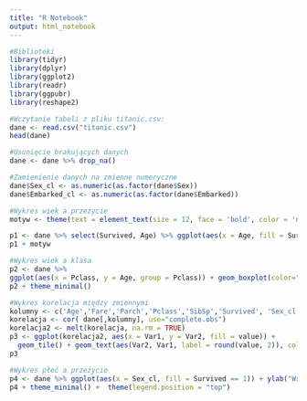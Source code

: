 ---
title: "R Notebook"
output: html_notebook
---

```{r}
#Biblioteki
library(tidyr)
library(dplyr)
library(ggplot2)
library(readr)
library(ggpubr)
library(reshape2)
```

```{r}
#Wczytanie tabeli z pliku titanic.csv:
dane <- read.csv("titanic.csv")
head(dane)

#Usunięcie brakujących danych
dane <- dane %>% drop_na()

#Zamienienie danych na zmienne numeryczne
dane$Sex_cl <- as.numeric(as.factor(dane$Sex))
dane$Embarked_cl <- as.numeric(as.factor(dane$Embarked))
```


```{r}
#Wykres wiek a przeżycie
motyw <- theme(text = element_text(size = 12, face = 'bold', color = 'navy'), axis.line = element_line(color = 'violetred', linetype = 2), panel.background = element_rect(fill = 'white'), panel.grid.major = element_line(color = 'grey85'), legend.position = 'bottom',plot.background = element_rect(fill = '#4AA4DE'))

p1 <- dane %>% select(Survived, Age) %>% ggplot(aes(x = Age, fill = Survived == 1)) + ylab("Wszyscy") + xlab("Wiek") + guides(fill = guide_legend(title = "Statystyki przeżycia")) + geom_histogram(position = 'identity', alpha = 0.5, binwidth = 5) + scale_fill_brewer(palette = 'Paired', labels=c('Przeżyli', 'Wszyscy'))
p1 + motyw
```


```{r}
#Wykres wiek a klasa
p2 <- dane %>% 
ggplot(aes(x = Pclass, y = Age, group = Pclass)) + geom_boxplot(color="blueviolet", fill="mediumslateblue", alpha=0.5) + xlab('Klasa') + ylab('Wiek')
p2 + theme_minimal()
```


```{r}
#Wykres korelacja między zmiennymi
kolumny <- c('Age','Fare','Parch','Pclass','SibSp','Survived', 'Sex_cl', 'Embarked_cl')
korelacja <- cor( dane[,kolumny], use="complete.obs")
korelacja2 <- melt(korelacja, na.rm = TRUE)
p3 <- ggplot(korelacja2, aes(x = Var1, y = Var2, fill = value)) +
  geom_tile() + geom_text(aes(Var2, Var1, label = round(value, 2)), color = "white", size = 3)
p3
```


```{r}
#Wykres płeć a przeżycie
p4 <- dane %>% ggplot(aes(x = Sex_cl, fill = Survived == 1)) + ylab("Wszyscy") + xlab("Kobiety                 Mężczyźni") + guides(fill = guide_legend(title = "Statystyki przeżycia")) + geom_bar() + scale_fill_brewer(palette = 'Greens', labels=c( 'Wszyscy', 'Przeżyli'))
p4 + theme_minimal() +  theme(legend.position = "top")
```

